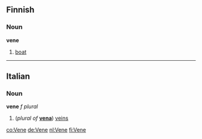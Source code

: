 ==Finnish==
===Noun===
'''vene'''

# [[boat]]

----
==Italian==
===Noun===
'''vene''' ''f plural''

#(''plural of'' '''[[vena]]''') [[vein]]s

[[co:Vene]]
[[de:Vene]]
[[nl:Vene]]
[[fi:Vene]]